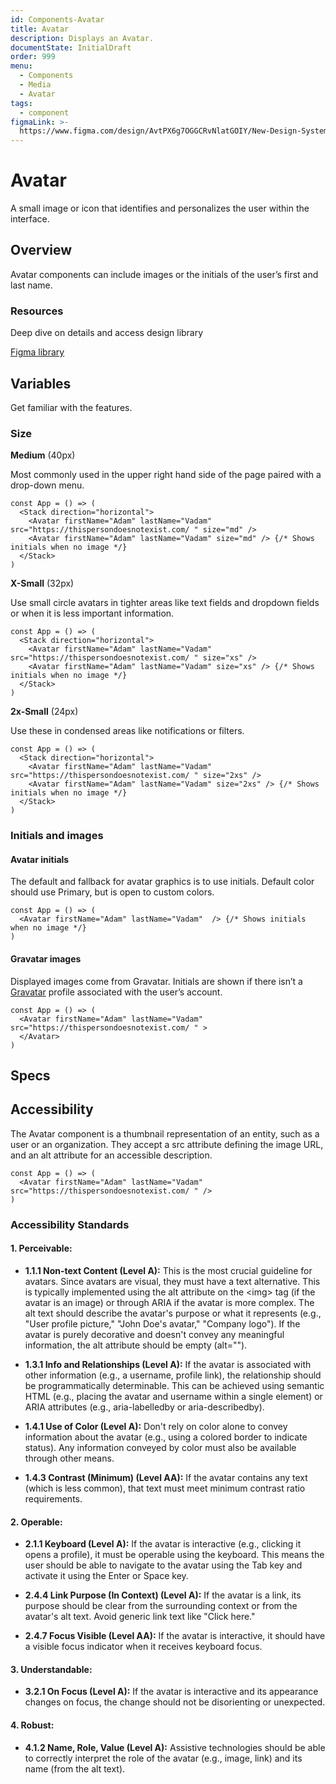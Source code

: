 ```yaml
---
id: Components-Avatar
title: Avatar
description: Displays an Avatar.
documentState: InitialDraft
order: 999
menu:
  - Components
  - Media
  - Avatar
tags:
  - component
figmaLink: >-
  https://www.figma.com/design/AvtPX6g7OGGCRvNlatGOIY/New-Design-System?node-id=180-1106&t=MVbo0ZHDE08wKshT-0
---
```


# Avatar

A small image or icon that identifies and personalizes the user within the interface.

## Overview

Avatar components can include images or the initials of the user’s first and last name.

### Resources

Deep dive on details and access design library

[Figma library](https://example.com)

## Variables

Get familiar with the features.

### Size

**Medium** (40px)

Most commonly used in the upper right hand side of the page paired with a drop-down menu.  

```jsx-live
const App = () => (
  <Stack direction="horizontal">
    <Avatar firstName="Adam" lastName="Vadam" src="https://thispersondoesnotexist.com/ " size="md" />
    <Avatar firstName="Adam" lastName="Vadam" size="md" /> {/* Shows initials when no image */}
  </Stack>
)
```

**X-Small** (32px)

Use small circle avatars in tighter areas like text fields and dropdown 
fields or when it is less important information.

```jsx-live
const App = () => (
  <Stack direction="horizontal">
    <Avatar firstName="Adam" lastName="Vadam" src="https://thispersondoesnotexist.com/ " size="xs" />
    <Avatar firstName="Adam" lastName="Vadam" size="xs" /> {/* Shows initials when no image */}
  </Stack>
)
```

**2x-Small** (24px)

Use these in condensed areas like notifications or filters.

```jsx-live
const App = () => (
  <Stack direction="horizontal">
    <Avatar firstName="Adam" lastName="Vadam" src="https://thispersondoesnotexist.com/ " size="2xs" />
    <Avatar firstName="Adam" lastName="Vadam" size="2xs" /> {/* Shows initials when no image */}
  </Stack>
)
```

### Initials and images

#### Avatar initials

The default and fallback for avatar graphics is to use initials. Default color should 
use Primary, but is open to custom colors. 

```jsx-live
const App = () => (
  <Avatar firstName="Adam" lastName="Vadam"  /> {/* Shows initials when no image */}
)
```

#### Gravatar images

Displayed images come from Gravatar. Initials are shown if there isn’t a [Gravatar](https://gravatar.com/) 
profile associated with the user’s account.

```jsx-live
const App = () => (
  <Avatar firstName="Adam" lastName="Vadam" src="https://thispersondoesnotexist.com/ " >
  </Avatar>
)
```

## Specs

<PropTable id="Avatar" />

## Accessibility

The Avatar component is a thumbnail representation of an entity, such as a user or an organization. They accept 
a src attribute defining the image URL, and an alt attribute for an accessible description.

```jsx-live
const App = () => (
  <Avatar firstName="Adam" lastName="Vadam" src="https://thispersondoesnotexist.com/ " />
)
```

### Accessibility Standards

#### 1. Perceivable:

- **1.1.1 Non-text Content (Level A):** This is the most crucial guideline for avatars. 
Since avatars are visual, they must have a text alternative.  This is typically implemented using the alt attribute on the \<img\>
tag (if the avatar is an image) or through ARIA if the avatar is more complex. The alt text should describe the avatar's 
purpose or what it represents (e.g., "User profile picture," "John Doe's avatar," "Company logo").  If the avatar is 
purely decorative and doesn't convey any meaningful information, the alt attribute should be empty (alt="").

- **1.3.1 Info and Relationships (Level A):** If the avatar is associated with other information 
(e.g., a username, profile link), the relationship should be programmatically determinable. This 
can be achieved using semantic HTML (e.g., placing the avatar and username within a single element) 
or ARIA attributes (e.g., aria-labelledby or aria-describedby).

- **1.4.1 Use of Color (Level A):** Don't rely on color alone to convey information about the avatar 
(e.g., using a colored border to indicate status). Any information conveyed by color must also be 
available through other means.

- **1.4.3 Contrast (Minimum) (Level AA):**  If the avatar contains any text (which is less common), 
that text must meet minimum contrast ratio requirements.

#### 2. Operable:

- **2.1.1 Keyboard (Level A):** If the avatar is interactive (e.g., clicking it opens a profile), it 
must be operable using the keyboard. This means the user should be able to navigate to the avatar 
using the Tab key and activate it using the Enter or Space key.

- **2.4.4 Link Purpose (In Context) (Level A):** If the avatar is a link, its purpose should be clear
 from the surrounding context or from the avatar's alt text. Avoid generic link text like "Click here."

- **2.4.7 Focus Visible (Level AA):** If the avatar is interactive, it should have a visible focus 
indicator when it receives keyboard focus.

#### 3. Understandable:

- **3.2.1 On Focus (Level A):** If the avatar is interactive and its appearance changes on focus, 
the change should not be disorienting or unexpected.

#### 4. Robust:

- **4.1.2 Name, Role, Value (Level A):** Assistive technologies should be able to correctly interpret 
the role of the avatar (e.g., image, link) and its name (from the alt text).